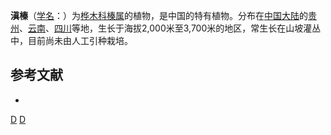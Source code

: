 {{Speciesbox 
| taxon = Corylus yunnanensis 
| authority =  A. Camus
}}

'''滇榛'''（[[学名|学名]]：{{lang|la|''Corylus yunnanensis''}}）为[[桦木科|桦木科]][[榛属|榛属]]的植物，是中国的特有植物。分布在[[中国大陆|中国大陆]]的[[贵州|贵州]]、[[云南|云南]]、[[四川|四川]]等地，生长于海拔2,000米至3,700米的地区，常生长在山坡灌丛中，目前尚未由人工引种栽培。

== 参考文献 ==
<div class="references-small">
* {{cite web| url =http://www.bioinfo.cn/db05/KmzwSpecies.php?action=view&id=2036| title =滇榛| work =《中国高等植物数据库全库》| publisher =中国科学院微生物研究所| author =昆明植物研究所| accessdate =2009-02-22| deadurl =yes| archiveurl =https://web.archive.org/web/20160305020516/http://www.bioinfo.cn/db05/KmzwSpecies.php?action=view&id=2036| archivedate =2016-03-05}}
</div>
{{Taxonbar|from=Q5173728}}

{{DEFAULTSORT:Corylus yunnanensis}}
[[Category:榛属|D]]
[[Category:中國特有植物|D]]
